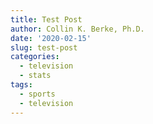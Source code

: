 ```yaml
---
title: Test Post
author: Collin K. Berke, Ph.D.
date: '2020-02-15'
slug: test-post
categories:
  - television
  - stats
tags:
  - sports
  - television
---
```

